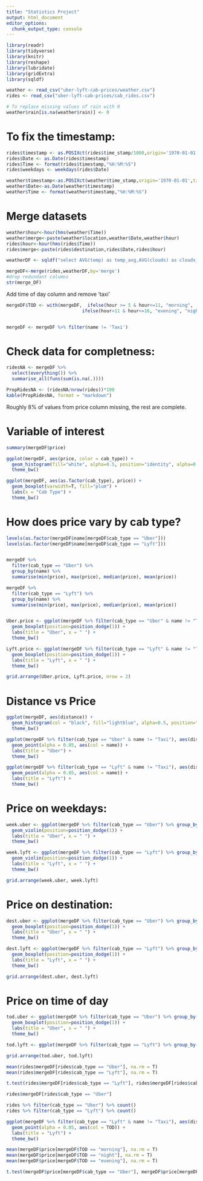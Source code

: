 ```yaml
---
title: "Statistics Project"
output: html_document
editor_options: 
  chunk_output_type: console
---
```


```r
library(readr)
library(tidyverse)
library(knitr)
library(reshape)
library(lubridate)
library(gridExtra)
library(sqldf)

```


```r
weather <- read_csv("uber-lyft-cab-prices/weather.csv")
rides <- read_csv("uber-lyft-cab-prices/cab_rides.csv")
```


```r
# To replace missing values of rain with 0
weather$rain[is.na(weather$rain)] <- 0
```

# To fix the timestamp:
```r
rides$timestamp <- as.POSIXct(rides$time_stamp/1000,origin='1970-01-01',tz='America/New_York')
rides$Date <- as.Date(rides$timestamp)
rides$Time <- format(rides$timestamp,"%H:%M:%S")
rides$weekdays <- weekdays(rides$Date)

weather$timestamp<-as.POSIXct(weather$time_stamp,origin='1970-01-01',tz='America/New_York')
weather$Date<-as.Date(weather$timestamp)
weather$Time <- format(weather$timestamp,"%H:%M:%S")
```

# Merge datasets
```r
weather$hour<-hour(hms(weather$Time))
weather$merge<-paste(weather$location,weather$Date,weather$hour)
rides$hour<-hour(hms(rides$Time))
rides$merge<-paste(rides$destination,rides$Date,rides$hour)

weatherDF <- sqldf("select AVG(temp) as temp_avg,AVG(clouds) as clouds_avg,AVG(pressure) as pressure_avg,AVG(rain) as rain_avg,AVG(humidity) as humidity_avg,AVG(wind) as wind_avg,merge from weather group by merge")

mergeDF<-merge(rides,weatherDF,by='merge')
#drop redundant columns
str(merge_DF)
```

Add time of day column and remove 'taxi'
```r
mergeDF$TOD <- with(mergeDF,  ifelse(hour >= 5 & hour<=11, "morning",
                            ifelse(hour>11 & hour<=16, "evening", "night")))


mergeDF <- mergeDF %>% filter(name != 'Taxi')

```


# Check data for completness:
```r
ridesNA <- mergeDF %>%
  select(everything()) %>%
  summarise_all(funs(sum(is.na(.))))

PropRidesNA <- (ridesNA/nrow(rides))*100
kable(PropRidesNA, format = "markdown")

```
Roughly 8% of values from price column missing, the rest are complete. 


# Variable of interest
```r
summary(mergeDF$price)

ggplot(mergeDF, aes(price, color = cab_type)) +
  geom_histogram(fill="white", alpha=0.5, position="identity", alpha=0.5) +
  theme_bw()

ggplot(mergeDF, aes(as.factor(cab_type), price)) +
  geom_boxplot(varwidth=T, fill="plum") +
  labs(x = "Cab Type") +
  theme_bw()
```


# How does price vary by cab type?
```r
levels(as.factor(mergeDF$name[mergeDF$cab_type == "Uber"]))
levels(as.factor(mergeDF$name[mergeDF$cab_type == "Lyft"]))


mergeDF %>%
  filter(cab_type == "Uber") %>%
  group_by(name) %>% 
  summarise(min(price), max(price), median(price), mean(price))

mergeDF %>%
  filter(cab_type == "Lyft") %>%
  group_by(name) %>% 
  summarise(min(price), max(price), median(price), mean(price))


Uber.price <- ggplot(mergeDF %>% filter(cab_type == "Uber" & name != "Taxi") %>% group_by(name), aes(reorder(as.factor(name), price, FUN = median), price, fill = name)) +
  geom_boxplot(position=position_dodge(1)) +
  labs(title = "Uber", x = " ") +
  theme_bw()

Lyft.price <- ggplot(mergeDF %>% filter(cab_type == "Lyft" & name != "Taxi") %>% group_by(name), aes(reorder(as.factor(name), price, FUN = median), price, fill = name)) +
  geom_boxplot(position=position_dodge(1)) +
  labs(title = "Lyft", x = " ") +
  theme_bw()

grid.arrange(Uber.price, Lyft.price, nrow = 2)

```


# Distance vs Price
```r
ggplot(mergeDF, aes(distance)) +
  geom_histogram(col = "black", fill="lightblue", alpha=0.5, position="identity", alpha=0.5) +
  theme_bw()

ggplot(mergeDF %>% filter(cab_type == "Uber" & name != "Taxi"), aes(distance, price)) +
  geom_point(alpha = 0.05, aes(col = name)) +
  labs(title = "Uber") +
  theme_bw()

ggplot(mergeDF %>% filter(cab_type == "Lyft" & name != "Taxi"), aes(distance, price)) +
  geom_point(alpha = 0.05, aes(col = name)) +
  labs(title = "Lyft") +
  theme_bw() 
```


# Price on weekdays:
```r
week.uber <- ggplot(mergeDF %>% filter(cab_type == "Uber") %>% group_by(weekdays), aes(weekdays, price, fill = weekdays))+
  geom_violin(position=position_dodge(1)) +
  labs(title = "Uber", x = " ") +
  theme_bw()

week.lyft <- ggplot(mergeDF %>% filter(cab_type == "Lyft") %>% group_by(weekdays), aes(weekdays, price, fill = weekdays))+
  geom_violin(position=position_dodge(1)) +
  labs(title = "Lyft", x = " ") +
  theme_bw()

grid.arrange(week.uber, week.lyft)
```


# Price on destination:
```r
dest.uber <- ggplot(mergeDF %>% filter(cab_type == "Uber") %>% group_by(destination), aes(destination, price, fill = destination))+
  geom_boxplot(position=position_dodge(1)) +
  labs(title = "Uber", x = " ") +
  theme_bw()

dest.lyft <- ggplot(mergeDF %>% filter(cab_type == "Lyft") %>% group_by(destination), aes(destination, price, fill = destination))+
  geom_boxplot(position=position_dodge(1)) +
  labs(title = "Lyft", x = " ") +
  theme_bw()

grid.arrange(dest.uber, dest.lyft)
```

# Price on time of day
```r
tod.uber <- ggplot(mergeDF %>% filter(cab_type == "Uber") %>% group_by(TOD), aes(TOD, price, fill = TOD))+
  geom_boxplot(position=position_dodge(1)) +
  labs(title = "Uber", x = " ") +
  theme_bw()

tod.lyft <- ggplot(mergeDF %>% filter(cab_type == "Lyft") %>% group_by(TOD), aes(TOD, price, fill = TOD)) + geom_boxplot(position=position_dodge(1)) + labs(title = "Lyft", x = " ") + theme_bw()

grid.arrange(tod.uber, tod.lyft)


```



```r
mean(rides$mergeDF[rides$cab_type == "Uber"], na.rm = T)
mean(rides$mergeDF[rides$cab_type == "Lyft"], na.rm = T)

t.test(rides$mergeDF[rides$cab_type == "Lyft"], rides$mergeDF[rides$cab_type == "Uber"])

rides$mergeDF[rides$cab_type == "Uber"]

rides %>% filter(cab_type == "Uber") %>% count()
rides %>% filter(cab_type == "Lyft") %>% count()
```






```r
ggplot(mergeDF %>% filter(cab_type == "Lyft" & name != "Taxi"), aes(distance, price)) +
  geom_point(alpha = 0.05, aes(col = TOD)) +
  labs(title = "Lyft") +
  theme_bw() 

mean(mergeDF$price[mergeDF$TOD == "morning"], na.rm = T)
mean(mergeDF$price[mergeDF$TOD == "night"], na.rm = T)
mean(mergeDF$price[mergeDF$TOD == "evening"], na.rm = T)

t.test(mergeDF$price[mergeDF$cab_type == "Uber"], mergeDF$price[mergeDF$cab_type == "Lyft"])
```


```r

```













